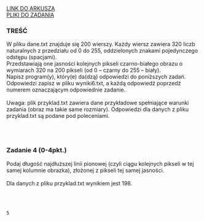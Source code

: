 
<div className="box_link"><a className="link  link_materials" target="_blank" href="https://cke.gov.pl/images/_EGZAMIN_MATURALNY_OD_2015/Arkusze_egzaminacyjne/2017/formula_od_2015/informatyka/MIN-R2_1P-172.pdf">LINK DO ARKUSZA</a>
<br/>
<a className="link  link_materials" href="http://cke.gov.pl/images/_EGZAMIN_MATURALNY_OD_2015/Arkusze_egzaminacyjne/2017/formula_od_2015/informatyka/Dane_PR2.zip">PLIKI DO ZADANIA</a>
<br/>
</div>

### TREŚĆ
W pliku dane.txt znajduje się 200 wierszy. Każdy wiersz zawiera 320 liczb naturalnych
z przedziału od 0 do 255, oddzielonych znakami pojedynczego odstępu (spacjami).<br/>
Przedstawiają one jasności kolejnych pikseli czarno-białego obrazu o wymiarach 320 na 200
pikseli (od 0 – czarny do 255 – biały).<br/>
Napisz program(y), który(e) da(dzą) odpowiedzi do poniższych zadań. Odpowiedzi zapisz
w pliku wyniki6.txt, a każdą odpowiedź poprzedź numerem oznaczającym odpowiednie
zadanie.<br/><br/>
<span className="bold">Uwaga</span>: plik przyklad.txt zawiera dane przykładowe spełniające warunki zadania (obraz
ma takie same rozmiary). Odpowiedzi dla danych z pliku przyklad.txt są podane pod
poleceniami. 

<br/><br/>

### Zadanie 4 (0-4pkt.)
Podaj długość najdłuższej linii pionowej (czyli ciągu kolejnych pikseli w tej samej kolumnie
obrazka), złożonej z pikseli tej samej jasności.<br/><br/>
Dla danych z pliku przyklad.txt wynikiem jest 198. 

<br/><br/>

<Dropdown title="ODPOWIEDŹ">

```
5
```
</Dropdown>

<Dropdown title="PRZYKŁADOWE ROZWIĄZANIE">
</Dropdown>

<Dropdown title="PRZYKŁADOWE ROZWIĄZANIE">
</Dropdown>
